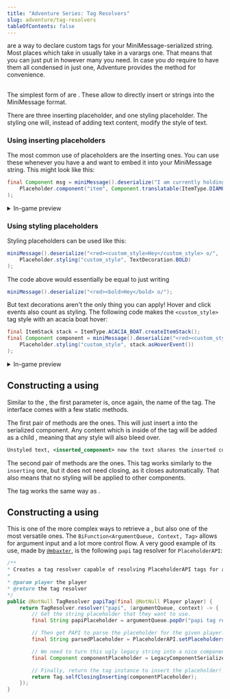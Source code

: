 ```yaml
---
title: "Adventure Series: Tag Resolvers"
slug: adventure/tag-resolvers
tableOfContents: false
---
```




<JavaDocs id="TagResolver" name="TagResolvers" /> are a way to declare custom tags for your MiniMessage-serialized string.
Most places which take in <JavaDocs id="TagResolver" name="TagResolvers"/> usually take in a varargs one. That means that you can just
put in however many you need. In case you *do* require to have them all condensed in just one, Adventure provides the
<JavaDocs id="TagResolver" method="resolver(net.kyori.adventure.text.minimessage.tag.resolver.TagResolver...)" name="TagResolver.resolver(TagResolver...)"/> method for convenience.

## <JavaDocs id="Placeholder" name="Placeholders"/>
The simplest form of <JavaDocs id="TagResolver" name="TagResolvers"/> are <JavaDocs id="Placeholder" name="Placeholders"/>. These allow to directly insert
<JavaDocs id="Component" name="Components"/> or strings into the MiniMessage format.

There are three inserting placeholder, and one styling placeholder. The styling one will, instead of adding text content, modify the style of text.

### Using inserting placeholders
The most common use of placeholders are the inserting ones. You can use these whenever you have a <JavaDocs id="Component"/> and want to embed it into your MiniMessage string.
This might look like this:
```java showLineNumbers=false
final Component msg = miniMessage().deserialize("I am currently holding a <aqua><item></aqua>!",
    Placeholder.component("item", Component.translatable(ItemType.DIAMOND_PICKAXE))
);
```

<details>
    <summary>In-game preview</summary>
    <img src={InsertingPlaceholder.src}/>
</details>

### Using styling placeholders
Styling placeholders can be used like this:
```java showLineNumbers=false
miniMessage().deserialize("<red><custom_style>Hey</custom_style> o/",
    Placeholder.styling("custom_style", TextDecoration.BOLD)
);
```

The code above would essentially be equal to just writing
```java showLineNumbers=false
miniMessage().deserialize("<red><bold>Hey</bold> o/");
```

But text decorations aren't the only thing you can apply! Hover and click events also count as styling. The following code makes the `<custom_style>` tag style with an acacia boat hover:
```java showLineNumbers=false
final ItemStack stack = ItemType.ACACIA_BOAT.createItemStack();
final Component component = miniMessage().deserialize("<red><custom_style>Hey o/",
    Placeholder.styling("custom_style", stack.asHoverEvent())
);
```

<details>
    <summary>In-game preview</summary>
    <img src={HoverStyle.src}/>
</details>


## Constructing a <JavaDocs id="TagResolver"/> using <JavaDocs id="TagResolver" method="resolver(java.lang.String,net.kyori.adventure.text.minimessage.tag.Tag)" name="resolver(String, Tag)"/>
Similar to the <JavaDocs id="Placeholder"/>, the first parameter is, once again, the name of the tag. The <JavaDocs id="Tag"/> interface comes with a few static methods.

The first pair of methods are the <JavaDocs id="Tag" method="inserting(net.kyori.adventure.text.Component)" name="inserting"/> ones. This will just insert a <JavaDocs id="Component"/>
into the serialized component. Any content which is inside of the tag will be added as a child <JavaDocs id="Component"/>, meaning that any style will also bleed over.
```xml showLineNumbers=false
Unstyled text, <inserted_component> now the text shares the inserted component's style</inserted_component> and now it doesn't.
```

The second pair of methods are the <JavaDocs id="Tag" method="selfClosingInserting(net.kyori.adventure.text.Component)" name="selfClosingInserting"/> ones. This tag works similarly to the
`inserting` one, but it does not need closing, as it closes automatically. That also means that no styling will be applied to other components.

The <JavaDocs id="Tag" method="styling(net.kyori.adventure.text.format.StyleBuilderApplicable...)" name="styling"/> tag works the same way as
<JavaDocs id="Placeholder" method="styling(java.lang.String,net.kyori.adventure.text.format.StyleBuilderApplicable...)" name="Placeholder.styling(...)"/>.

## Constructing a <JavaDocs id="TagResolver"/> using <JavaDocs id="TagResolver" method="resolver(java.lang.String,java.util.function.BiFunction)" name="TagResolver.resolver(String, BiFunction)"/>
This is one of the more complex ways to retrieve a <JavaDocs id="TagResolver"/>, but also one of the most versatile ones. The `BiFunction<ArgumentQueue, Context, Tag>` allows for
argument input and a lot more control flow. A very good example of its use, made by [`@mbaxter`](https://github.com/mbax), is the following `papi` tag resolver for `PlaceholderAPI`:

```java
/**
* Creates a tag resolver capable of resolving PlaceholderAPI tags for a given player.
*
* @param player the player
* @return the tag resolver
*/
public @NotNull TagResolver papiTag(final @NotNull Player player) {
    return TagResolver.resolver("papi", (argumentQueue, context) -> {
        // Get the string placeholder that they want to use.
        final String papiPlaceholder = argumentQueue.popOr("papi tag requires an argument").value();

        // Then get PAPI to parse the placeholder for the given player.
        final String parsedPlaceholder = PlaceholderAPI.setPlaceholders(player, '%' + papiPlaceholder + '%');

        // We need to turn this ugly legacy string into a nice component.
        final Component componentPlaceholder = LegacyComponentSerializer.legacySection().deserialize(parsedPlaceholder);

        // Finally, return the tag instance to insert the placeholder!
        return Tag.selfClosingInserting(componentPlaceholder);
    });
}
```
